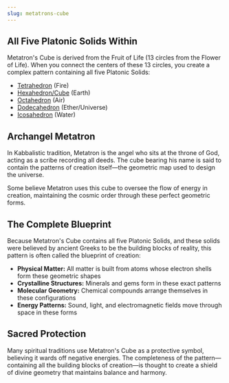 ```yaml
---
slug: metatrons-cube
---
```


<Section title="All Five Platonic Solids Within">

## All Five Platonic Solids Within

Metatron's Cube is derived from the Fruit of Life (13 circles from the Flower of Life). When you connect the centers of these 13 circles, you create a complex pattern containing all five Platonic Solids:

- [Tetrahedron](/platonic-solids/tetrahedron) (Fire)
- [Hexahedron/Cube](/platonic-solids/hexahedron) (Earth)
- [Octahedron](/platonic-solids/octahedron) (Air)
- [Dodecahedron](/platonic-solids/dodecahedron) (Ether/Universe)
- [Icosahedron](/platonic-solids/icosahedron) (Water)

</Section>

<Section title="Archangel Metatron">

## Archangel Metatron

In Kabbalistic tradition, Metatron is the angel who sits at the throne of God, acting as a scribe recording all deeds. The cube bearing his name is said to contain the patterns of creation itself—the geometric map used to design the universe.

Some believe Metatron uses this cube to oversee the flow of energy in creation, maintaining the cosmic order through these perfect geometric forms.

</Section>

<Section title="The Complete Blueprint">

## The Complete Blueprint

Because Metatron's Cube contains all five Platonic Solids, and these solids were believed by ancient Greeks to be the building blocks of reality, this pattern is often called the blueprint of creation:

- **Physical Matter:** All matter is built from atoms whose electron shells form these geometric shapes
- **Crystalline Structures:** Minerals and gems form in these exact patterns
- **Molecular Geometry:** Chemical compounds arrange themselves in these configurations
- **Energy Patterns:** Sound, light, and electromagnetic fields move through space in these forms

</Section>

<Section title="Sacred Protection">

## Sacred Protection

Many spiritual traditions use Metatron's Cube as a protective symbol, believing it wards off negative energies. The completeness of the pattern—containing all the building blocks of creation—is thought to create a shield of divine geometry that maintains balance and harmony.

</Section>
